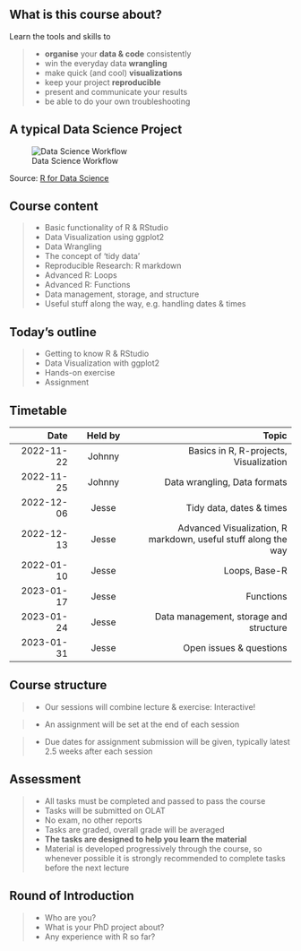 ## What is this course about?

Learn the tools and skills to 

> - __organise__ your __data & code__ consistently
> - win the everyday data __wrangling__
> - make quick (and cool) __visualizations__
> - keep your project __reproducible__
> - present and communicate your results
> - be able to do your own troubleshooting


## A typical Data Science Project

![Data Science Workflow](./figures/Data_exploration.png)

Source: [R for Data Science](https://r4ds.had.co.nz/)

## Course content

> - Basic functionality of R & RStudio
> - Data Visualization using ggplot2
> - Data Wrangling
> - The concept of 'tidy data'
> - Reproducible Research: R markdown
> - Advanced R: Loops
> - Advanced R: Functions
> - Data management, storage, and structure
> - Useful stuff along the way, e.g. handling dates & times


::: {.content-visible when-format="revealjs"}

## Today's outline

> - Getting to know R & RStudio
> - Data Visualization with ggplot2
> - Hands-on exercise
> - Assignment

:::

::: {.content-visible when-format="revealjs"}

## Timetable 

| Date | Held by | Topic |
|---:|:--:|---------:|
| 2022-11-22 | Johnny | Basics in R, R-projects, Visualization | 
| 2022-11-25 | Johnny | Data wrangling, Data formats| 
| 2022-12-06 | Jesse | Tidy data, dates & times |
| 2022-12-13 | Jesse | Advanced Visualization, R markdown, useful stuff along the way |
| 2022-01-10 | Jesse | Loops, Base-R | 
| 2023-01-17 | Jesse | Functions | 
| 2023-01-24 | Jesse | Data management, storage and structure |
| 2023-01-31 | Jesse | Open issues & questions |

:::

::: {.content-visible when-format="revealjs"}

## Course structure

> - Our sessions will combine lecture & exercise: Interactive!

> - An assignment will be set at the end of each session

> - Due dates for assignment submission will be given, typically latest 2.5 weeks after each session

:::

::: {.content-visible when-format="revealjs"}


## Assessment
> - All tasks must be completed and passed to pass the course
> - Tasks will be submitted on OLAT
> - No exam, no other reports
> - Tasks are graded, overall grade will be averaged
> - __The tasks are designed to help you learn the material__ 
> - Material is developed progressively through the course, so whenever possible it is strongly recommended to complete tasks before the next lecture

:::

::: {.content-visible when-format="revealjs"}


## Round of Introduction

>- Who are you?
>- What is your PhD project about?
>- Any experience with R so far?


:::
